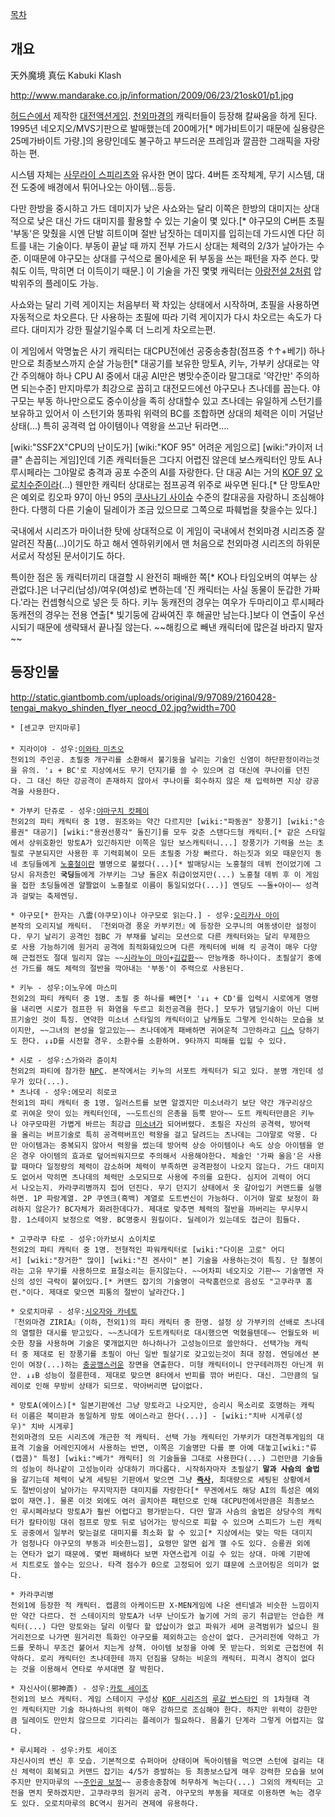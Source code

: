 [[목차]]

== 개요 ==

天外魔境 真伝
Kabuki Klash

http://www.mandarake.co.jp/information/2009/06/23/21osk01/p1.jpg
{{{#!html
<iframe width="420" height="315" src="http://www.youtube.com/embed/vklNrTLKBGE" frameborder="0" allowfullscreen></iframe>
<p>
<iframe width="420" height="315" src="http://www.youtube.com/embed/cvG-uxe8-Cw" frameborder="0" allowfullscreen></iframe>
}}}

[[허드슨]]에서 제작한 [[대전액션게임]]. [[천외마경]]의 캐릭터들이 등장해 칼싸움을 하게 된다. 1995년 네오지오/MVS기판으로 발매했는데 200메가[* 메가비트이기 때문에 실용량은 25메가바이트 가량.]의 용량인데도 불구하고 부드러운 프레임과 깔끔한 그래픽을 자랑하는 편.

시스템 자체는 [[사무라이 스피리츠]]와 유사한 면이 많다. 4버튼 조작체계, 무기 시스템, 대전 도중에 배경에서 튀어나오는 아이템...등등.

다만 한방을 중시하고 가드 데미지가 낮은 사쇼와는 달리 이쪽은 한방의 대미지는 상대적으로 낮은 대신 가드 대미지를 활용할 수 있는 기술이 몇 있다.[* 야구모의 C버튼 초필 '부동'은 맞췄을 시엔 단발 히트이며 절반 남짓하는 데미지를 입히는데 가드시엔 다단 히트를 내는 기술이다. 부동이 끝날 때 까지 전부 가드시 상대는 체력의 2/3가 날아가는 수준. 이때문에 야구모는 상대를 구석으로 몰아세운 뒤 부동을 쓰는 패턴을 자주 쓴다. 맞춰도 이득, 막히면 더 이득이기 때문.] 이 기술을 가진 몇몇 캐릭터는 [[아랑전설 2]]처럼 압박위주의 플레이도 가능.

사쇼와는 달리 기력 게이지는 처음부터 꽉 차있는 상태에서 시작하며, 초필을 사용하면 자동적으로 차오른다. 단 사용하는 초필에 따라 기력 게이지가 다시 차오르는 속도가 다르다. 대미지가 강한 필살기일수록 더 느리게 차오르는편.

이 게임에서 악명높은 사기 캐릭터는 대CPU전에선 공중송충참(점프중 ↑↑+베기) 하나만으로 최종보스까지 순살 가능한[* 대공기를 보유한 망토A, 키누, 가부키 상대로는 약간 주의해야 하나 CPU AI 중에서 대공 AI만은 병맛수준이라 말그대로 '약간만' 주의하면 되는수준] 만지마루가 최강으로 꼽히고 대전모드에선 야구모나 츠나데를 꼽는다. 야구모는 부동 하나만으로도 중수이상을 족히 상대할수 있고 츠나데는 유일하게 스턴기를 보유하고 있어서 이 스턴기와 똥파워 위력의 BC를 조합하면 상대의 체력은 이미 거덜난 상태(...) 특히 공격력 업 아이템이나 역왕을 쓰고난 뒤라면….

[wiki:"SSF2X"CPU의 난이도가] [wiki:"KOF 95" 어려운 게임으로] [wiki:"카이저 너클" 손꼽히는 게임]인데 기존 캐릭터들은 그다지 어렵진 않은데 보스캐릭터인 망토 A나 루시페라는 그야말로 충격과 공포 수준의 AI를 자랑한다. 단 대공 AI는 거의 [[KOF 97]] [[오로치]]수준이라(...) 웬만한 캐릭터 상대로는 점프공격 위주로 싸우면 된다.[* 단 망토A만은 예외로 킹오파 97이 아닌 95의 [[쿠사나기 사이슈]] 수준의 칼대공을 자랑하니 조심해야 한다. 다행히 다른 기술이 딜레이가 조금 있으므로 그쪽으로 파훼법을 찾을수는 있다.]

국내에서 시리즈가 마이너한 탓에 상대적으로 이 게임이 국내에서 천외마경 시리즈중 잘 알려진 작품(...)이기도 하고 해서 엔하위키에서 맨 처음으로 천외마경 시리즈의 하위문서로서 작성된 문서이기도 하다.

특이한 점은 동 캐릭터끼리 대결할 시 완전히 패배한 쪽[* KO나 타임오버의 여부는 상관없다.]은 너구리(남성)/여우(여성)로 변하는데 '진 캐릭터는 사실 동물이 둔갑한 가짜다.'라는 컨셉형식으로 넣은 듯 하다. 키누 동캐전의 경우는 여우가 두마리이고 루시페라 동캐전의 경우는 전용 연출[* 빛기둥에 감싸여진 후 해골만 남는다.]보다 이 연출이 우선시되기 때문에 생략돼서 끝나질 않는다. ~~해킹으로 빼낸 캐릭터에 많은걸 바라지 말자~~

== 등장인물 ==
http://static.giantbomb.com/uploads/original/9/97089/2160428-tengai_makyo_shinden_flyer_neocd_02.jpg?width=700
 * [센고쿠 만지마루]
 
 * 지라이야 - 성우:[[이와타 미츠오]]
 천외1의 주인공. 초필중 개구리를 소환해서 불기둥을 날리는 기술인 신염이 하단판정이라는것을 유의. '↓ + BC'로 지상에서도 무기 던지기를 쓸 수 있으며 검 대신에 쿠나이를 던진다. 그 대신 하단 강공격이 존재하지 않아서 쿠나이를 회수하지 않은 채 입력하면 지상 강공격을 사용한다.

 * 가부키 단쥬로 - 성우:[[야마구치 캇페이]]
 천외2의 파티 캐릭터 중 1명. 원조와는 약간 다르지만 [wiki:"파동권" 장풍기] [wiki:"승룡권" 대공기] [wiki:"용권선풍각" 돌진기]를 모두 갖춘 스탠다드형 캐릭터.[* 같은 스타일에서 상위호환인 망토A가 있긴하지만 이쪽은 일단 보스캐릭터니...] 장풍기가 기력을 쓰는 초필로 구분되지만 사용한 후 기력회복이 모든 초필중 가장 빠르다. 하는짓과 외모 때문인지 동네 초딩들에게 [[노홍철]]이란 별명으로 불렸다(...)[* 발매당시는 노홍철의 데뷔 전이었기에 그당시 유저층인 '''국딩'''들에게 가부키는 그냥 돌은X 취급이었지만(...) 노홍철 데뷔 후 이 게임을 접한 초딩들에겐 얄짤없이 노홍철로 이름이 통일되었다(...)] 엔딩도 ~~돌+아이~~ 성격과 걸맞는 축제엔딩.

 * 야구모[* 한자는 八雲(야쿠모)이나 야구모로 읽는다.] - 성우:[[오리카사 아이]]
 본작의 오리지널 캐릭터. 『천외마경 풍운 카부키전』에 등장한 오쿠니의 여동생이란 설정이다. 무기 날리기 공격인 점BC 가 부채를 날리는 모션으로 다른 캐릭터와는 달리 무제한으로 사용 가능하기에 원거리 공격에 최적화돼있으며 다른 캐릭터에 비해 킥 공격이 매우 다양해 근접전도 절대 밀리지 않는 ~~[[시라누이 마이]]+[[김갑환]]~~ 만능캐중 하나이다. 초필살기 중에선 가드를 해도 체력의 절반을 깍아내는 '부동'이 주력으로 사용된다.

 * 키누 - 성우:이노우에 마스미
 천외2의 파티 캐릭터 중 1명. 초필 중 하나를 빼면[* '↓↓ + CD'를 입력시 시로에게 명령을 내리면 시로가 점프한 뒤 화염을 두르고 회전공격을 한다.] 모두가 댐딜기술이 아닌 디버프기술인 것이 특징. 연약한 미소녀 스타일의 캐릭터이고 남캐들도 그렇게 인식하는 모습을 보이지만, ~~그녀의 본성을 알고있는~~ 츠나데에게 패배하면 귀여운척 그만하라고 [[디스]] 당하기도 한다. ↓↓D를 시전할 경우. 소환수를 소환하며. 9타까지 피해를 입힐 수 있다.

 * 시로 - 성우:스가와라 쥰이치
 천외2의 파티에 참가한 [[NPC]]. 본작에서는 키누의 서포트 캐릭터가 되고 있다. 분명 개인데 성우가 있다(...). 
 * 츠나데 - 성우:에모리 히로코
 천외1의 파티 캐릭터 중 1명. 일러스트를 보면 알겠지만 미소녀라기 보단 약간 개구리상으로 귀여운 맛이 있는 캐릭터인데, ~~도트신의 은총을 듬뿍 받아~~ 도트 캐릭터만큼은 키누나 야구모따윈 가볍게 바르는 최강급 [[미소녀]]가 되어버렸다. 초필은 자신의 공격력, 방어력을 올리는 버프기술로 특히 공격력버프인 력왕을 걸고 달려드는 츠나데는 그야말로 악몽. 다만 아이템과는 중복되지 않아서 력왕을 썼는데 방어력 상승 아이템이나 속도 상승 아이템을 얻은 경우 아이템의 효과로 덮어씌워지므로 주의해서 사용해야한다. 체술인 '가짜 울음'은 사용할 때마다 일정량의 체력이 감소하며 체력이 부족하면 공격판정이 나오지 않는다. 가드 대미지도 없어서 막히면 츠나데의 체력만 소모되므로 사용에 주의를 요한다. 심지어 괴력이 어디서 나오는지. 카라쿠리병까지 집어 던진다. 무기 던지기 상태에서 옷 갈아입기 커맨드를 실행하면. 1P 파랑계열. 2P 쿠엔크(흑백) 계열로 도트변신이 가능하다. 이거야 말로 보정이 화려하지 않은가? BC자체가 화려한데다가. 제대로 맞추면 체력의 절반을 까버리는 무시무시함. 1스테이지 보정으로 역왕. BC명중시 원킬이다. 딜레이가 있는데도 접근이 힘들다.

 * 고쿠라쿠 타로 - 성우:아카보시 쇼이치로
 천외2의 파티 캐릭터 중 1명. 전형적인 파워캐릭터로 [wiki:"다이몬 고로" 어디서] [wiki:"장거한" 많이] [wiki:"친 겐사이" 본] 기술을 사용하는것이 특징. 단 철봉이라는 고유 무기를 사용하므로 표절소리는 듣지않는다. ~~어차피 네오지오 기판~~ 기술명엔 자신의 성인 극락이 붙어있다.[* 커맨드 잡기의 기술명이 극락홈런으로 음성도 "고쿠라쿠 홈런."이다. 제대로 맞으면 피통의 절반이 날라간다.]

 * 오로치마루 - 성우:[[시오자와 카네토]]
 『천외마경 ZIRIA』(이하, 천외1)의 파티 캐릭터 중 한명. 설정 상 가부키의 선배로 츠나데의 열렬한 대시를 받고있다. ~~츠나데가 도트캐릭터로 대시했으면 먹혔을텐데~~ 언월도와 비슷한 창을 사용하며 기술은 몇개없지만 하나하나가 고성능이므로 쓸만하다. 선택가능 캐릭터 중 제대로 된 장풍기를 초필이 아닌 일반 필살기로 갖고있는것이 최대 장점. 엔딩에선 본인이 여장(...)하는 [[충공깽]]스러운 장면을 연출한다. 미형 캐릭터이니 안구테러까진 아닌게 위안. ↓↓B 성능이 절륜한데. 제대로 맞으면 8타에서 반피를 깎아 버린다. 대신. 그만큼의 딜레이로 인해 무방비 상태가 되므로. 막아버리면 답이없다.

 * 망토A(에이스)[* 일본기판에선 그냥 망토라고 나오지만, 승리시 목소리로 호명하는 캐릭터 이름은 북미판과 동일하게 망토 에이스라고 한다(...)] - [wiki:"치바 시게루(성우)" 치바 시게루]
 천외마경의 모든 시리즈에 개근한 적 캐릭터. 선택 가능 캐릭터인 가부키가 대전격투게임의 대표격 기술을 어레인지에서 사용하는 반면, 이쪽은 기술명만 다를 뿐 아예 대놓고[wiki:"류(캡콤)" 특정] [wiki:"베가" 캐릭터] 의 기술들을 그대로 사용한다(...) 그런만큼 기술들의 성능이 하나같이 고성능이라 상대하기 까다롭다. 시작하자마자 초필살기 '''말과 사슴의 술법'''을 갈기는데 체력이 낮게 세팅된 기판에서 맞으면 그냥 '''[[즉사]]''', 최대량으로 세팅된 상황에서도 절반이상이 날아가는 무지막지한 대미지를 자랑한다[* 무겐에서도 해당 AI의 특성은 예외없이 재연.]. 물론 이것 외에도 여러 골치아픈 패턴으로 인해 대CPU전에서만큼은 최종보스인 루시페라보다 망토A가 훨씬 어렵다고 평가받는다. 다만 말과 사슴의 술법은 상당수의 캐릭터가 칼타이밍 대쉬 점프로 망토 뒤로 넘어가는 방식으로 피할 수 있으며 스피드가 느린 캐릭도 공중에서 일부러 맞는걸로 대미지를 최소화 할 수 있고[* 지상에서는 맞는 막든 대미지가 엄청나다 야구모의 부동과 비슷한느낌], 요령만 알면 쉽게 깰 수도 있다. 승룡권 외에는 연타가 없기 때문에. 몇번 패배하다 보면 자연스럽게 이길 수 있는 상대. 마메 기판에서 치트로도 쓸수는 있으나. 타격 점수가 0으로 고정되어 있기 떄문에 스코어링은 의미가 없다.

 * 카라쿠리병
 천외1에 등장한 적 캐릭터. 캡콤의 아케이드판 X-MEN게임에 나온 센티넬과 비슷한 느낌이지만 약간 다르다. 전 스테이지의 망토A가 너무 난이도가 높기에 거의 공기 취급받는 안습한 캐릭터(...) 다만 망토와는 달리 이렇다 할 얍삽이가 없고 파워가 세며 공격범위가 넓으니 원거리전으로 나가면 원거리전 특화인 야구모를 제외하고는 승산이 없다. 근거리전에 약하고 가드를 못하니 무조건 붙어서 치는게 상책. 아이템 보정을 아예 못 받는다. 의외로 근접전에 취약하다. 로리 캐릭터인 츠나데한테 까지 던짐을 당하는 비운의 캐릭터. 피격시 경직이 없다는 것을 이용해서 연타로 쑤셔대면 잘 박힌다.

 * 쟈신사이(邪神斎) - 성우:[[카토 세이조]]
 천외1의 보스 캐릭터. 게임 스테이지 구성상 [[KOF 시리즈]]의 [[루갈 번스타인]] 의 1차형태 격인 캐릭터지만 기술 하나하나의 위력이 매우 강하므로 조심해야 한다. 하지만 위력이 강한만큼 딜레이도 만만치 않으므로 기다리는 플레이가 필요하다. 몸풀기 단계라 그렇게 어렵지는 않다.

 * 루시페라 - 성우:카토 세이조
 쟈신사이의 변신 후 모습. 기본적으로 슈퍼아머 상태이며 독아이템을 먹으면 스턴에 걸리는 대신 체력이 회복되고 커맨드 잡기는 4/5가 증발하는 등 최종보스답게 매우 강력한 모습을 보여주지만 만지마루의 ~~[[주인공 보정]]~~ 공중송충참에 허무하게 녹는다(...) 그외의 캐릭터는 고전을 면치 못하겠지만. 고쿠라쿠의 원거리 공격. 야구모의 부동을 제대로 이용하면 녹는 경우도 있다. 오로치마루의 BC역시 원거리 견제에 유용하다.
